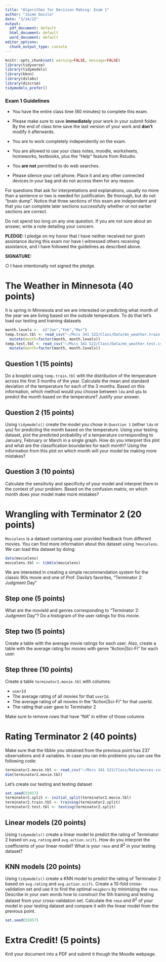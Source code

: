 ```yaml
---
title: "Algorithms for Decision Making: Exam 1"
author: "Jaime Davila"
date: "3/24/22"
output:
  pdf_document: default
  html_document: default
  word_document: default
editor_options:
  chunk_output_type: console
---
```

\newcommand{\pledgeline}{
\setlength{\unitlength}{1in}
\begin{picture}(6, .125)
\put(0,0){\line(1,0){4}}
\end{picture}
}

\newcommand{\ret}{
\vspace{1cm} }
\newcommand{\reta}{
\vspace{.5cm} }
\newcommand{\retb}{
\vspace{2.5cm} }
\newcommand{\retc}{
\vspace{3.2cm} 
}


```r
knitr::opts_chunk$set( warning=FALSE, message=FALSE)
library(tidyverse)
library(tidymodels)
library(kknn)
library(dslabs)
library(discrim)
tidymodels_prefer()
```

### Exam 1 Guidelines

- You have the entire class time (80 minutes) to complete this exam.  

- Please make sure to save **immediately** your work in your submit folder. By the end of class time save the last version of your work and **don't** modify it afterwards.

- You are to work completely independently on the exam. 

- You are allowed to use your class notes, moodle, worksheets, homeworks, textbooks, plus the "Help" feature from Rstudio.

- You **are not** permitted to do web searches.

- Please silence your cell phone.  Place it and any other connected devices in your bag and do not access them for any reason.

For questions that ask for interpretations and explanations, usually no more than a sentence or two is needed for justification.  Be thorough, but do not “brain dump”.  Notice that three sections of this exam are independent and that you can complete later sections successfully whether or not earlier sections are correct. 

Do not spend too long on any one question. If you are not sure about an answer, write a note detailing your concern.


**PLEDGE:**  I pledge on my honor that I have neither received nor given assistance during this exam nor have I witnessed others receiving assistance, and I have followed the guidelines as described above.  

\vspace{3mm}

**SIGNATURE:** \pledgeline

$\bigcirc$ I have intentionally not signed the pledge.

\vspace{3mm}

# The Weather in Minnesota (40 points)

It is spring in Minnesota and we are interested on predicting what month of the year we are living based on the outside temperature. To do that let's load our testing and training datasets

```r
month.levels <-  c("Jan","Feb","Mar")
temp.train.tbl <- read_csv("~/Mscs 341 S22/Class/Data/mn_weather.train.csv") %>%
  mutate(month=factor(month, month.levels))
temp.test.tbl <- read_csv("~/Mscs 341 S22/Class/Data/mn_weather.test.csv") %>%
  mutate(month=factor(month, month.levels))
```

## Question 1 (15 points)

Do a boxplot using `temp.train.tbl` with the distribution of the temperature across the first 3 months of the year. Calculate the mean and standard deviation of the temperature for each of the 3 months. Based on this information, which method would you choose between `lda` and `qda` to predict the month based on the temperature? Justify your answer.


## Question 2 (15 points)

Using `tidymodels()` create the model you chose in `Question 1` (either `lda` or `qda`) for predicting the month based on the temperature. Using your testing dataset, plot the predicted probability of a temperature corresponding to January, February or March in a single graph. How do you interpret this plot and what are the classification boundaries for each month? Using the information from this plot on which month will your model be making more mistakes?


## Question 3 (10 points)

Calculate the sensitivity and specificity of your model and interpret them in the context of your problem. Based on the confusion matrix, on which month does your model make more mistakes?

# Wrangling with Terminator 2 (20 points)

`Movielens` is a dataset containing user provided feedback from different movies. You can find more information about this dataset using `?movielens`. We can load this dataset by doing:

```r
data(movielens)
movielens.tbl <- tibble(movielens)
```

We are interested in creating a simple recommendation system for the classic 90s movie and one of Prof. Davila's favorites, "Terminator 2: Judgment Day"

## Step one (5 points)

What are the movieId and genres corresponding to "Terminator 2: Judgment Day"? Do a histogram of the user ratings for this movie.


## Step two (5 points)

Create a table with the average movie ratings for each user. Also, create a table with the average rating for movies with genre "Action|Sci-Fi" for each user.



## Step three (10 points)

Create a table `terminator2.movie.tbl` with columns:

* `userId`
* The average rating of all movies for that `userId`.
* The average rating of all movies in the "Action|Sci-Fi" for that userId.
* The rating that user gave to Terminator 2

Make sure to remove rows that have "NA" in either of those columns



# Rating Terminator 2 (40 points)

Make sure that the tibble you obtained from the previous point has 237 observations and 4 variables. In case you ran into problems you can use the following code:

```r
terminator2.movie.tbl <- read_csv("~/Mscs 341 S22/Class/Data/movies.csv")
dim(terminator2.movie.tbl)
```

Let's create our testing and testing dataset

```r
set.seed(55057)
terminator2.split <- initial_split(terminator2.movie.tbl)
terminator2.train.tbl <- training(terminator2.split)
terminator2.test.tbl <- testing(terminator2.split)
```

## Linear models (20 points)

Using `tidymodels()` create a linear model to predict the rating of Terminator 2 based on `avg.rating` and `avg.action.scifi`. How do you interpret the coefficients of your linear model? What is your `rmse` and $R^2$ in your testing dataset?


## KNN models (20 points)

Using `tidymodels()` create a KNN model to predict the rating of Terminator 2 based on `avg.rating` and `avg.action.scifi`. Create a 10-fold cross-validation set and use it to find the optimal `neigbors` by minimizing the `rmse`. Describe in your own words how to construct the 5th training and testing dataset from your cross-validation set. Calculate the `rmse` and $R^2$ of your model in your testing dataset and compare it with the linear model from the previous point.

```r
set.seed(55057)
```


# Extra Credit! (5 points)

Knit your document into a PDF and submit it though the Moodle webpage.

